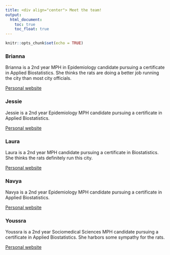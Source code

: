 ```yaml
---
title: <div align="center"> Meet the team!
output: 
  html_document:
    toc: true
    toc_float: true
---
```


```r
knitr::opts_chunk$set(echo = TRUE)
```

### Brianna

Brianna is a 2nd year MPH in Epidemiology candidate pursuing a certificate in Applied Biostatistics. She thinks the rats are doing a better job running the city than most city officials. 

[Personal website](bcarnagie.github.io)

### Jessie

Jessie is a 2nd year Epidemiology MPH candidate pursuing a certificate in Applied Biostatistics. 

[Personal website](https://jessie-merrifield.github.io/Jessie-Merrifield2.github.io/) 

### Laura

Laura is a 2nd year MPH candidate pursuing a certificate in Biostatistics. She thinks the rats definitely run this city. 

[Personal website](lvr2115.github.io) 

### Navya

Navya is a 2nd year Epidemiology MPH candidate pursuing a certificate in Applied Biostatistics.

[Personal website](https://nk3037.github.io/nk3037_hw4.github.io/)

### Youssra

Youssra is a 2nd year Sociomedical Sciences MPH candidate pursuing a certificate in Applied Biostatistics. She harbors some sympathy for the rats.

[Personal website](https://www.linkedin.com/in/youssra-yemmas-097a03207/)

